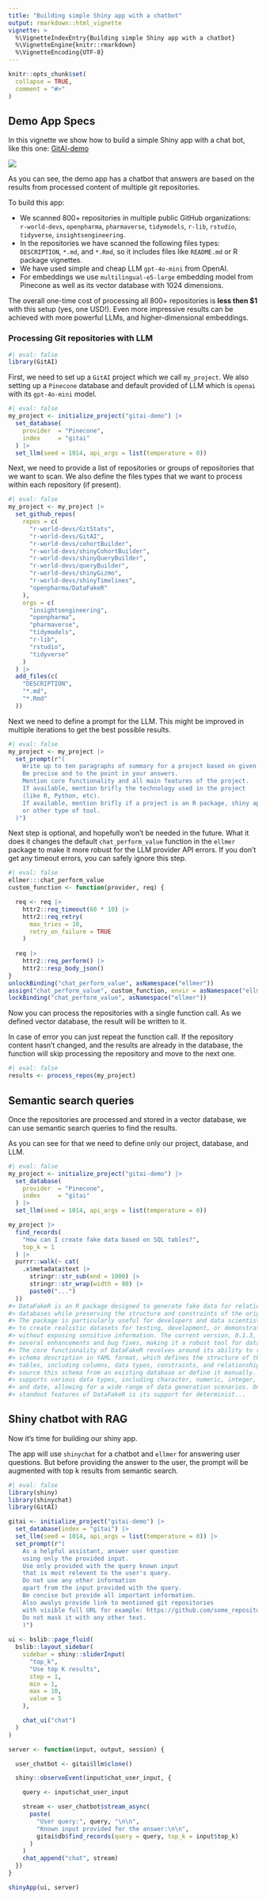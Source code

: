 ---
title: "Building simple Shiny app with a chatbot"
output: rmarkdown::html_vignette
vignette: >
  %\VignetteIndexEntry{Building simple Shiny app with a chatbot}
  %\VignetteEngine{knitr::rmarkdown}
  %\VignetteEncoding{UTF-8}
---

```{r, include = FALSE}
knitr::opts_chunk$set(
  collapse = TRUE,
  comment = "#>"
)
```

## Demo App Specs

In this vignette we show how to build a simple Shiny app with a chat bot, like
this one: [GitAI-demo](https://kalimu.shinyapps.io/GitAI-demo/)

![](demoapp.gif)

As you can see, the demo app has a chatbot that answers are based on
the results from processed content of multiple git repositories.

To build this app:

* We scanned 800+ repositories in multiple public GitHub organizations: `r-world-devs`, `openpharma`, `pharmaverse`, `tidymodels`, `r-lib`, `rstudio`, `tidyverse`, `insightsengineering`. 
* In the repositories we have scanned the following files types: `DESCRIPTION`, `*.md`, and `*.Rmd`, so it includes files like `README.md` or R package vignettes.
* We have used simple and cheap LLM `gpt-4o-mini` from OpenAI. 
* For embeddings we use `multilingual-e5-large` embedding model from Pinecone as well as its vector database with 1024 dimensions.

The overall one-time cost of processing all 800+ repositories is **less then $1** with this setup (yes, one USD!). Even more impressive results can be achieved with more powerful LLMs, and higher-dimensional embeddings.

### Processing Git repositories with LLM

```{r setup}
#| eval: false
library(GitAI)
```

First, we need to set up a `GitAI` project which we call `my_project`.
We also setting up a `Pinecone` database and default provided of LLM which is `openai` with its `gpt-4o-mini` model.

```{r}
#| eval: false
my_project <- initialize_project("gitai-demo") |>
  set_database(
    provider  = "Pinecone", 
    index     = "gitai"
  ) |>
  set_llm(seed = 1014, api_args = list(temperature = 0))
```

Next, we need to provide a list of repositories or groups of repositories that we want to scan. We also define the files types that we want to process within each repository (if present).

```{r}
#| eval: false
my_project <- my_project |>
  set_github_repos(
    repos = c(
      "r-world-devs/GitStats", 
      "r-world-devs/GitAI", 
      "r-world-devs/cohortBuilder", 
      "r-world-devs/shinyCohortBuilder",
      "r-world-devs/shinyQueryBuilder", 
      "r-world-devs/queryBuilder", 
      "r-world-devs/shinyGizmo", 
      "r-world-devs/shinyTimelines",
      "openpharma/DataFakeR"
    ),
    orgs = c(
      "insightsengineering",
      "openpharma",
      "pharmaverse",
      "tidymodels",
      "r-lib",
      "rstudio",
      "tidyverse"
    )
  ) |>
  add_files(c(
    "DESCRIPTION",
    "*.md",
    "*.Rmd"
  ))
```

Next we need to define a prompt for the LLM. This might be improved 
in multiple iterations to get the best possible results.

```{r}
#| eval: false
my_project <- my_project |>
  set_prompt(r"(
    Write up to ten paragraphs of summary for a project based on given input.
    Be precise and to the point in your answers.
    Mention core functionality and all main features of the project.
    If available, mention brifly the technology used in the project 
    (like R, Python, etc).
    If available, mention brifly if a project is an R package, shiny app, 
    or other type of tool.
  )")
```

Next step is optional, and hopefully won't be needed in the future.
What it does it changes the default `chat_perform_value` function in the `ellmer` package to make it more robust for the LLM provider API errors.
If you don't get any timeout errors, you can safely ignore this step.

```{r}
#| eval: false
ellmer:::chat_perform_value
custom_function <- function(provider, req) {

  req <- req |> 
    httr2::req_timeout(60 * 10) |>
    httr2::req_retry(
      max_tries = 10,
      retry_on_failure = TRUE
    ) 
  
  req |> 
    httr2::req_perform() |> 
    httr2::resp_body_json()
}
unlockBinding("chat_perform_value", asNamespace("ellmer"))
assign("chat_perform_value", custom_function, envir = asNamespace("ellmer"))
lockBinding("chat_perform_value", asNamespace("ellmer"))
```

Now you can process the repositories with a single function call.
As we defined vector database, the result will be written to it.

In case of error you can just repeat the function call.
If the repository content hasn't changed, and the results are already 
in the database, the function will skip processing the repository and
move to the next one.

```{r}
#| eval: false
results <- process_repos(my_project)
```

## Semantic search queries

Once the repositories are processed and stored in a vector database, 
we can use semantic search queries to find the results.

As you can see for that we need to define only our project, database, and LLM.

```{r}
#| eval: false
my_project <- initialize_project("gitai-demo") |>
  set_database(
    provider  = "Pinecone", 
    index     = "gitai"
  ) |>
  set_llm(seed = 1014, api_args = list(temperature = 0))

my_project |> 
  find_records(
    "How can I create fake data based on SQL tables?", 
    top_k = 1
  ) |>
  purrr::walk(~ cat(
    .x$metadata$text |> 
      stringr::str_sub(end = 1000) |> 
      stringr::str_wrap(width = 80) |> 
      paste0("...")
  )) 
#> DataFakeR is an R package designed to generate fake data for relational
#> databases while preserving the structure and constraints of the original data.
#> The package is particularly useful for developers and data scientists who need
#> to create realistic datasets for testing, development, or demonstration purposes
#> without exposing sensitive information. The current version, 0.1.3, includes
#> several enhancements and bug fixes, making it a robust tool for data simulation.
#> The core functionality of DataFakeR revolves around its ability to read a
#> schema description in YAML format, which defines the structure of the database
#> tables, including columns, data types, constraints, and relationships. Users can
#> source this schema from an existing database or define it manually. The package
#> supports various data types, including character, numeric, integer, logical,
#> and date, allowing for a wide range of data generation scenarios. One of the
#> standout features of DataFakeR is its support for determinist...
```

## Shiny chatbot with RAG

Now it's time for building our shiny app. 

The app will use `shinychat` for a chatbot and `ellmer` for
answering user questions. 
But before providing the answer to the user, 
the prompt will be augmented with top k results from semantic search.

```{r}
#| eval: false
library(shiny)
library(shinychat)
library(GitAI)

gitai <- initialize_project("gitai-demo") |>
  set_database(index = "gitai") |> 
  set_llm(seed = 1014, api_args = list(temperature = 0)) |> 
  set_prompt(r"(
    As a helpful assistant, answer user question 
    using only the provided input. 
    Use only provided with the query known input 
    that is most relevent to the user's query.
    Do not use any other information 
    apart from the input provided with the query.
    Be concise but provide all important information.
    Also awalys provide link to mentioned git repositories 
    with visible full URL for example: https://github.com/some_repository. 
    Do not mask it with any other text.
    )")
    
ui <- bslib::page_fluid(
  bslib::layout_sidebar(
    sidebar = shiny::sliderInput(
      "top_k", 
      "Use top K results", 
      step = 1,
      min = 1, 
      max = 10, 
      value = 5
    ),

    chat_ui("chat")
  )
)

server <- function(input, output, session) {

  user_chatbot <- gitai$llm$clone()

  shiny::observeEvent(input$chat_user_input, {

    query <- input$chat_user_input

    stream <- user_chatbot$stream_async(
      paste(
        "User query:", query, "\n\n",
        "Known input provided for the answer:\n\n", 
        gitai$db$find_records(query = query, top_k = input$top_k)
      )
    )
    chat_append("chat", stream)
  })
}

shinyApp(ui, server)
```




